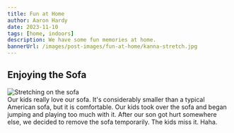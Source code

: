 ```yaml
---
title: Fun at Home
author: Aaron Hardy
date: 2023-11-10
tags: [home, indoors]
description: We have some fun memories at home.
bannerUrl: /images/post-images/fun-at-home/kanna-stretch.jpg
---
```


## Enjoying the Sofa

<div className="img-container">
  <div>
    <img
      src="/images/post-images/fun-at-home/kanna-stretch.jpg"
      className="small left"
      alt="Stretching on the sofa"
    />
  </div>
  <div className="wide-text">
    Our kids really love our sofa. It's considerably smaller than a typical
    American sofa, but it is comfortable. Our kids took over the sofa and began
    jumping and playing too much with it. After our son got hurt somewhere else,
    we decided to remove the sofa temporarily. The kids miss it. Haha.
  </div>
</div>
